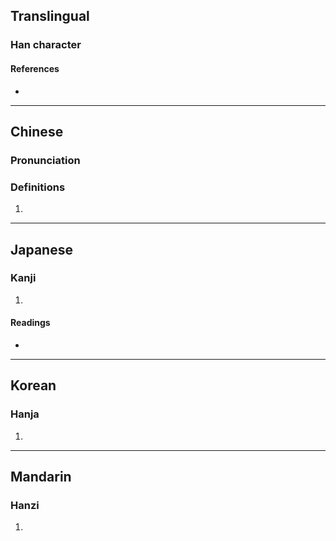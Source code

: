 {{character info/new}}
==Translingual==

===Han character===
{{Han char|rn=31|rad=囗|as=07|sn=10|four=60601|canj=WYMR|ids=⿴囗言}}

====References====
* {{Han ref|kx=0218.180|dkj=04772|dj=0446.190|hdz=10720.010|uh=5701|ud=22273|bh=D148|bd=53576}}

----

==Chinese==
{{zh-forms}}

===Pronunciation===
{{zh-pron
|m=yín
|m-s=
|dg=
|c=ngan4
|c-t=
|g=
|h=pfs=
|j=
|mb=
|md=
|mn=
|mn-t=
|w=
|x=
|mc=y
|oc=y
|cat=n
}}

{{attention|yue|Cantonese pronunciation 'ngan4' not found in the entry 圁.}}
===Definitions===
{{zh-hanzi}}

# {{rfdef|lang=zh}}

----

==Japanese==

===Kanji===
{{ja-kanji|grade=|rs=囗07}}

# {{defn|lang=ja|sort=囗07}}

====Readings====
* {{ja-readings|on=[[ぎん]] (gin), [[ごん]] (gon), [[がん]] (gan), [[げん]] (gen)|kun=}}

----

==Korean==

===Hanja===
{{ko-hanja|hangeul=은|rv=eun|mr=ŭn}}

# {{defn|lang=ko|sort=囗07}}

----

==Mandarin==

===Hanzi===
{{cmn-hanzi|pin=[[yín]] ([[yin2]])|wg=yin<sup>2</sup>}}

# {{defn|lang=cmn|sort=囗07}}